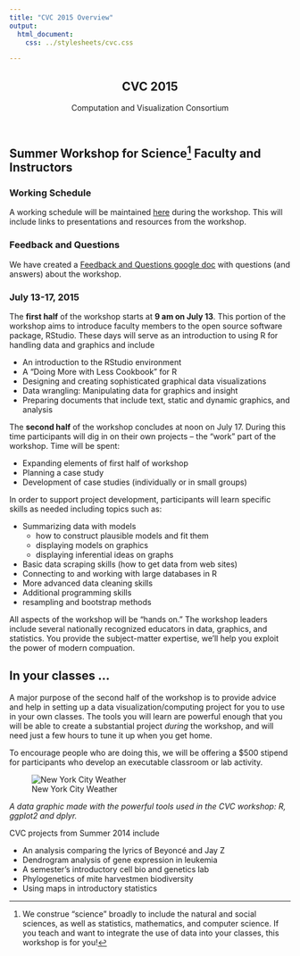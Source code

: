 ```yaml
---
title: "CVC 2015 Overview"
output: 
  html_document:
    css: ../stylesheets/cvc.css

---
```


<script src="../javascripts/main.js"></script>
<!--[if lt IE 9]>
<script src="//html5shiv.googlecode.com/svn/trunk/html5.js"></script>
<![endif]-->

<meta name="viewport" content="width=device-width, initial-scale=1, user-scalable=no">

<div class="wrapper">
<nav>
<ul></ul>
</nav>
<section>
      
<header>
<h1>CVC 2015</h1>
<p>Computation and Visualization Consortium</p>
</header>

## Summer Workshop for Science^[We construe "science" broadly to include the natural and social sciences, as well as statistics, mathematics, and computer science. If you teach and want to integrate the use of data into your classes, this workshop is for you!] Faculty and Instructors 

### Working Schedule

A working schedule will be maintained [here](schedule2015.html) during
the workshop.  This will include links to presentations and resources
from the workshop.


### Feedback and Questions

We have created a [Feedback and Questions google doc](https://docs.google.com/document/d/1AN1vOgnUF2zM5SNHPW17kdt1BMPGbK0izqXCBWvXj4M/edit?usp=sharing) with questions (and answers) about the workshop.

### July 13-17, 2015 

The **first half** of the workshop starts at **9 am on July 13**. This portion of the workshop aims to introduce faculty members to the open source software package, RStudio. These days will serve as an introduction to using R for handling data and graphics and include

*  An introduction to the RStudio environment
*  A “Doing More with Less Cookbook” for R
*  Designing and creating sophisticated graphical data visualizations
*  Data wrangling: Manipulating data for graphics and insight
*  Preparing documents that include text, static and dynamic graphics, and analysis

The **second half** of the workshop concludes at noon on July 17. During this time participants will dig in on their own projects -- the “work” part of the workshop. Time will be spent:

*  Expanding elements of first half of workshop
*  Planning a case study
*  Development of case studies (individually or in small groups)

In order to support project development, participants will learn specific skills as needed including topics such as:

*  Summarizing data with models
    * how to construct plausible models and fit them
    * displaying models on graphics
    * displaying inferential ideas on graphs
*  Basic data scraping skills (how to get data from web sites)
*  Connecting to and working with large databases in R
*  More advanced data cleaning skills
*  Additional programming skills
*  resampling and bootstrap methods

All aspects of the workshop will be "hands on."  The workshop leaders include several nationally recognized educators in data, graphics, and statistics.  You provide the subject-matter expertise, we'll help you exploit the power of modern compuation. 

## In your classes ...

A major purpose of the second half of the workshop is to provide advice and help in setting up a data visualization/computing project for you to use in your own classes.  The tools you will learn are powerful enough that you will be able to create a substantial project *during* the workshop, and will need just a few hours to tune it up when you get home.

To encourage people who are doing this, we will be offering a $500 stipend for participants who develop an executable classroom or lab activity.

![New York City Weather](http://asbcllc.com/visualizations/weather/gotham_2014/plot.svg)

*A data graphic made with the powerful tools used in the CVC workshop: R, ggplot2 and dplyr.* 

CVC projects from Summer 2014 include

* An analysis comparing the lyrics of Beyoncé and Jay Z
* Dendrogram analysis of gene expression in leukemia
* A semester's introductory cell bio and genetics lab  
* Phylogenetics of mite harvestmen biodiversity
* Using maps in introductory statistics


<!-- REMEMBER TO ADD THE LIST OF PROJECTS FROM LAST YEAR -->